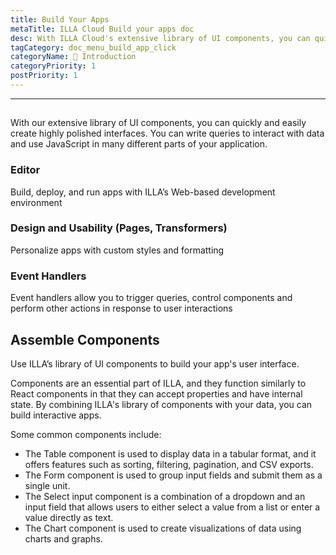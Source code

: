```yaml
---
title: Build Your Apps
metaTitle: ILLA Cloud Build your apps doc
desc: With ILLA Cloud's extensive library of UI components, you can quickly and easily create highly polished interfaces
tagCategory: doc_menu_build_app_click
categoryName: 👋 Introduction
categoryPriority: 1
postPriority: 1
---
```

---

## <h2 hidden>Build Your Apps</h2>

With our extensive library of UI components, you can quickly and easily create highly polished interfaces. You can write queries to interact with data and use JavaScript in many different parts of your application.

### Editor

Build, deploy, and run apps with ILLA’s Web-based development environment

### Design and Usability (Pages, Transformers)

Personalize apps with custom styles and formatting

### Event Handlers

Event handlers allow you to trigger queries, control components and perform other actions in response to user interactions

## Assemble Components

Use ILLA’s library of UI components to build your app's user interface.

Components are an essential part of ILLA, and they function similarly to React components in that they can accept properties and have internal state. By combining ILLA's library of components with your data, you can build interactive apps.

Some common components include:

- The Table component is used to display data in a tabular format, and it offers features such as sorting, filtering, pagination, and CSV exports.
- The Form component is used to group input fields and submit them as a single unit.
- The Select input component is a combination of a dropdown and an input field that allows users to either select a value from a list or enter a value directly as text.
- The Chart component is used to create visualizations of data using charts and graphs.
